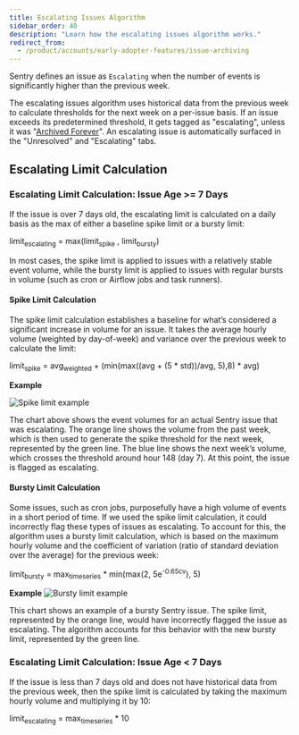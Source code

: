 ```yaml
---
title: Escalating Issues Algorithm
sidebar_order: 40
description: "Learn how the escalating issues algorithm works."
redirect_from:
  - /product/accounts/early-adopter-features/issue-archiving
---
```


<Include name="merge-escalating-note.mdx" />

Sentry defines an issue as `Escalating` when the number of events is significantly higher than the previous week.

The escalating issues algorithm uses historical data from the previous week to calculate thresholds for the next week on a per-issue basis. If an issue exceeds its predetermined threshold, it gets tagged as "escalating", unless it was "[Archived Forever](/product/issues/states-triage/#archive)". An escalating issue is automatically surfaced in the "Unresolved" and "Escalating" tabs.

## Escalating Limit Calculation

### Escalating Limit Calculation: Issue Age >= 7 Days

If the issue is over 7 days old, the escalating limit is calculated on a daily basis as the max of either a baseline spike limit or a bursty limit:

limit<sub>escalating</sub> = max(limit<sub>spike</sub> , limit<sub>bursty</sub>)

In most cases, the spike limit is applied to issues with a relatively stable event volume, while the bursty limit is applied to issues with regular bursts in volume (such as cron or Airflow jobs and task runners).

#### Spike Limit Calculation

The spike limit calculation establishes a baseline for what’s considered a significant increase in volume for an issue. It takes the average hourly volume (weighted by day-of-week) and variance over the previous week to calculate the limit:

limit<sub>spike</sub> = avg<sub>weighted</sub> + (min(max((avg + (5 \* std))/avg, 5),8) \* avg)

**Example**

![Spike limit example](spike_limit.png)

The chart above shows the event volumes for an actual Sentry issue that was escalating. The orange line shows the volume from the past week, which is then used to generate the spike threshold for the next week, represented by the green line. The blue line shows the next week’s volume, which crosses the threshold around hour 148 (day 7). At this point, the issue is flagged as escalating.

#### Bursty Limit Calculation

Some issues, such as cron jobs, purposefully have a high volume of events in a short period of time. If we used the spike limit calculation, it could incorrectly flag these types of issues as escalating. To account for this, the algorithm uses a bursty limit calculation, which is based on the maximum hourly volume and the coefficient of variation (ratio of standard deviation over the average) for the previous week:

limit<sub>bursty</sub> = max<sub>timeseries</sub> \* min(max(2, 5e<sup>-0.65cv</sup>), 5)

**Example**
![Bursty limit example](bursty_limit.png)

This chart shows an example of a bursty Sentry issue. The spike limit, represented by the orange line, would have incorrectly flagged the issue as escalating. The algorithm accounts for this behavior with the new bursty limit, represented by the green line.

### Escalating Limit Calculation: Issue Age < 7 Days

If the issue is less than 7 days old and does not have historical data from the previous week, then the spike limit is calculated by taking the maximum hourly volume and multiplying it by 10:

limit<sub>escalating</sub> = max<sub>timeseries</sub> \* 10
